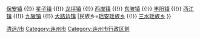 {{Navbox Chinese County
|省=广东省
|市=清远市
|县级市=连州市
|state = {{{state<includeonly>|collapsed</includeonly>}}}
|政府驻地=[[连州镇 (连州市)|连州镇]]
|镇=[[连州镇 (连州市)|连州镇]] {{!}} [[保安镇 (连州市)|保安镇]] {{!}} [[星子镇]] {{!}} [[龙坪镇 (连州市)|龙坪镇]] {{!}} [[西岸镇]] {{!}} [[东陂镇 (连州市)|东陂镇]] {{!}} [[丰阳镇 (连州市)|丰阳镇]] {{!}} [[西江镇 (连州市)|西江镇]] {{!}} [[九陂镇]] {{!}} [[大路边镇]]
|民族乡=[[瑶安瑶族乡]] {{!}} [[三水瑶族乡]]
}}<noinclude>
[[Category:广东县级行政区划模板|清远/市]]
[[Category:连州市]]
[[Category:连州市行政区划]]
</noinclude>